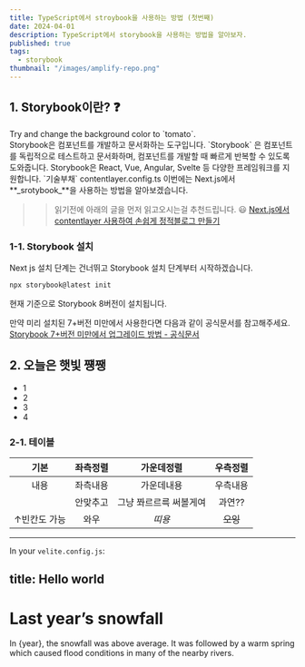 ```yaml
---
title: TypeScript에서 stroybook을 사용하는 방법 (첫번째)
date: 2024-04-01
description: TypeScript에서 storybook을 사용하는 방법을 알아보자.
published: true
tags:
  - storybook
thumbnail: "/images/amplify-repo.png"
---
```


## 1. Storybook이란? ❓

<div style={{ backgroundColor: "violet", padding: "1rem" }}>
  Try and change the background color to `tomato`.
</div>
<Callout code="sucess" text="테스트" />
<MDXImage src="./images/amplify-repo.png" title="테스트" />
Storybook은 컴포넌트를 개발하고 문서화하는 도구입니다. `Storybook` 은 컴포넌트를
독립적으로 테스트하고 문서화하며, 컴포넌트를 개발할 때 빠르게 반복할 수 있도록 도와줍니다.
Storybook은 React, Vue, Angular, Svelte 등 다양한 프레임워크를 지원합니다. `기술부채`
contentlayer.config.ts 이번에는 Next.js에서 **_srotybook_**을 사용하는 방법을 알아보겠습니다.

> > 읽기전에 아래의 글을 먼저 읽고오시는걸 추천드립니다. 😃
> > [Next.js에서 contentlayer 사용하여 손쉽게 정적블로그 만들기](https://yiyb-blog.vercel.app/posts/nextjs-contentlayer-blog)

### 1-1. Storybook 설치

Next js 설치 단계는 건너뛰고 Storybook 설치 단계부터 시작하겠습니다.

```bash
npx storybook@latest init
```

현재 기준으로 Storybook 8버전이 설치됩니다.

만약 미리 설치된 7+버전 미만에서 사용한다면 다음과 같이 공식문서를 참고해주세요. [Storybook 7+버전 미만에서 업그레이드 방법 - 공식문서](https://storybook.js.org/docs/get-started/nextjs#in-a-project-with-storybook)

## 2. 오늘은 햇빛 쩅쨍

- 1
- 2
- 3
- 4

### 2-1. 테이블

|     기본     | 좌측정렬 |       가운데정렬       | 우측정렬 |
| :----------: | :------: | :--------------------: | :------: |
|     내용     | 좌측내용 |       가운데내용       | 우측내용 |
|              | 안맞추고 | 그냥 쫘르르륵 써볼게여 |  과연??  |
| ↑빈칸도 가능 |   와우   |         _띠용_         | ~~오잉~~ |

---

In your `velite.config.js`:

## title: Hello world


# Last year’s snowfall

In {year}, the snowfall was above average.
It was followed by a warm spring which caused
flood conditions in many of the nearby rivers.
